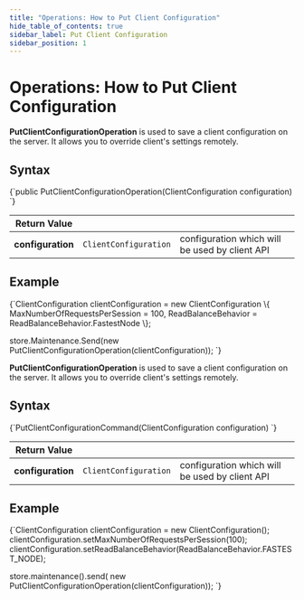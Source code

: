 ```yaml
---
title: "Operations: How to Put Client Configuration"
hide_table_of_contents: true
sidebar_label: Put Client Configuration
sidebar_position: 1
---
```





# Operations: How to Put Client Configuration
<LanguageSwitcher supportedLanguages={supportedLanguages} />
<LanguageContent language="csharp">


**PutClientConfigurationOperation** is used to save a client configuration on the server. It allows you to override client's settings remotely. 

## Syntax

<TabItem value="config_2_0" label="config_2_0">
<CodeBlock language="csharp">
{`public PutClientConfigurationOperation(ClientConfiguration configuration)
`}
</CodeBlock>
</TabItem>

| Return Value | | |
| ------------- | ----- | ---- |
| **configuration** | `ClientConfiguration` | configuration which will be used by client API |

## Example

<TabItem value="config_2_2" label="config_2_2">
<CodeBlock language="csharp">
{`ClientConfiguration clientConfiguration = new ClientConfiguration
\{
    MaxNumberOfRequestsPerSession = 100,
    ReadBalanceBehavior = ReadBalanceBehavior.FastestNode
\};

store.Maintenance.Send(new PutClientConfigurationOperation(clientConfiguration));
`}
</CodeBlock>
</TabItem>


</LanguageContent>
<LanguageContent language="java">


**PutClientConfigurationOperation** is used to save a client configuration on the server. It allows you to override client's settings remotely. 

## Syntax

<TabItem value="config_2_0" label="config_2_0">
<CodeBlock language="java">
{`PutClientConfigurationCommand(ClientConfiguration configuration)
`}
</CodeBlock>
</TabItem>

| Return Value | | |
| ------------- | ----- | ---- |
| **configuration** | `ClientConfiguration` | configuration which will be used by client API |

## Example

<TabItem value="config_2_2" label="config_2_2">
<CodeBlock language="java">
{`ClientConfiguration clientConfiguration = new ClientConfiguration();
clientConfiguration.setMaxNumberOfRequestsPerSession(100);
clientConfiguration.setReadBalanceBehavior(ReadBalanceBehavior.FASTEST_NODE);

store.maintenance().send(
    new PutClientConfigurationOperation(clientConfiguration));
`}
</CodeBlock>
</TabItem>


</LanguageContent>

<!---
### Studio
- [Client Configuration](../../../../studio/server/client-configuration)

### Operations
- [What are Operations](../../../../client-api/operations/what-are-operations)
- [How to Get Client Configuration](../../../../client-api/operations/maintenance/configuration/get-client-configuration)
- [How to Get Server-Wide Client Configuration](../../../../client-api/operations/server-wide/configuration/get-serverwide-client-configuration)
- [How to Put Server-Wide Client Configuration](../../../../client-api/operations/server-wide/configuration/put-serverwide-client-configuration)


-->
